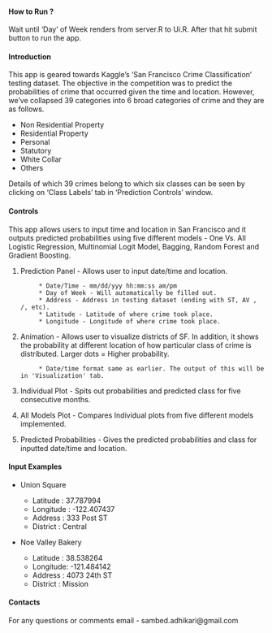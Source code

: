 
#### How to Run ?

Wait until 'Day' of Week renders from server.R to Ui.R. After that hit submit button to run the app. 

#### Introduction

This app is geared towards Kaggle's 'San Francisco Crime Classification' testing dataset. The objective in the competition was to predict the probabilities of crime that occurred given the time and location. However, we've collapsed 39 categories into 6 broad categories of crime and they are as follows.

* Non Residential Property
* Residential Property
* Personal
* Statutory
* White Collar
* Others

Details of which 39 crimes belong to which six classes can be seen by clicking on 'Class Labels' tab in 'Prediction Controls' window. 

#### Controls

This app allows users to input time and location in San Francisco and it outputs predicted probabilities using five different models - One Vs. All Logistic Regression, Multinomial Logit Model, Bagging, Random Forest and Gradient Boosting. 

1. Prediction Panel - Allows user to input date/time and location. 

			* Date/Time - mm/dd/yyy hh:mm:ss am/pm
			* Day of Week - Will automatically be filled out.
			* Address - Address in testing dataset (ending with ST, AV , /, etc).
			* Latitude - Latitude of where crime took place.
			* Longitude - Longitude of where crime took place.

2. Animation - Allows user to visualize districts of SF. In addition, it shows the probability at different location of how particular class of crime is distributed. Larger dots = Higher probability. 

			* Date/time format same as earlier. The output of this will be in 'Visualization' tab. 

3. Individual Plot - Spits out probabilities and predicted class for five consecutive months.

4. All Models Plot - Compares Individual plots from five different models implemented. 

5. Predicted Probabilities - Gives the predicted probabilities and class for inputted date/time and location.

#### Input Examples

* Union Square

  * Latitude : 37.787994
  * Longitude : -122.407437
  * Address  : 333 Post ST
  * District : Central


* Noe Valley Bakery

	 * Latitude : 38.538264
	 * Longitude: -121.484142
	 * Address  : 4073 24th ST
	 * District : Mission


#### Contacts

For any questions or comments email - sambed.adhikari@gmail.com
